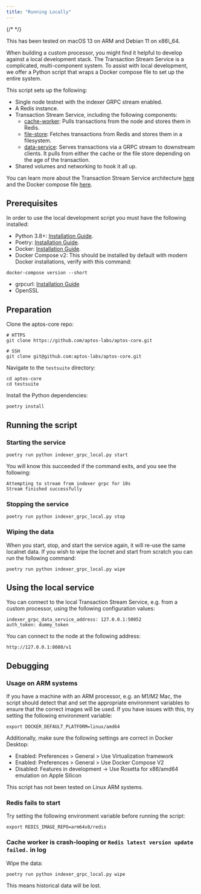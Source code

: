 ```yaml
---
title: "Running Locally"
---
```



{/* <IndexerBetaNotice /> */}

<Aside type="note">
  This has been tested on macOS 13 on ARM and Debian 11 on x86\_64.
</Aside>

When building a custom processor, you might find it helpful to develop against a local development stack. The Transaction Stream Service is a complicated, multi-component system. To assist with local development, we offer a Python script that wraps a Docker compose file to set up the entire system.

This script sets up the following:

- Single node testnet with the indexer GRPC stream enabled.
- A Redis instance.
- Transaction Stream Service, including the following components:
  - [cache-worker](https://github.com/aptos-labs/aptos-core/tree/main/ecosystem/indexer-grpc/indexer-grpc-cache-worker): Pulls transactions from the node and stores them in Redis.
  - [file-store](https://github.com/aptos-labs/aptos-core/tree/main/ecosystem/indexer-grpc/indexer-grpc-file-store): Fetches transactions from Redis and stores them in a filesystem.
  - [data-service](https://github.com/aptos-labs/aptos-core/tree/main/ecosystem/indexer-grpc/indexer-grpc-data-service): Serves transactions via a GRPC stream to downstream clients. It pulls from either the cache or the file store depending on the age of the transaction.
- Shared volumes and networking to hook it all up.

You can learn more about the Transaction Stream Service architecture [here](../../../../build/indexer/txn-stream) and the Docker compose file [here](https://github.com/aptos-labs/aptos-core/blob/main/docker/compose/indexer-grpc/docker-compose.yaml).

## Prerequisites

In order to use the local development script you must have the following installed:

- Python 3.8+: [Installation Guide](https://docs.python-guide.org/starting/installation/#python-3-installation-guides).
- Poetry: [Installation Guide](https://python-poetry.org/docs/#installation).
- Docker: [Installation Guide](https://docs.docker.com/get-docker/).
- Docker Compose v2: This should be installed by default with modern Docker installations, verify with this command:

```shellscript filename="Terminal"
docker-compose version --short
```

- grpcurl: [Installation Guide](https://github.com/fullstorydev/grpcurl#installation)
- OpenSSL

## Preparation

Clone the aptos-core repo:

```shellscript filename="Terminal"
# HTTPS
git clone https://github.com/aptos-labs/aptos-core.git

# SSH
git clone git@github.com:aptos-labs/aptos-core.git
```

Navigate to the `testsuite` directory:

```shellscript filename="Terminal"
cd aptos-core
cd testsuite
```

Install the Python dependencies:

```shellscript filename="Terminal"
poetry install
```

## Running the script

### Starting the service

```shellscript filename="Terminal"
poetry run python indexer_grpc_local.py start
```

You will know this succeeded if the command exits, and you see the following:

```shellscript filename="Terminal"
Attempting to stream from indexer grpc for 10s
Stream finished successfully
```

### Stopping the service

```shellscript filename="Terminal"
poetry run python indexer_grpc_local.py stop
```

### Wiping the data

When you start, stop, and start the service again, it will re-use the same localnet data. If you wish to wipe the locnet and start from scratch you can run the following command:

```shellscript filename="Terminal"
poetry run python indexer_grpc_local.py wipe
```

## Using the local service

You can connect to the local Transaction Stream Service, e.g. from a custom processor, using the following configuration values:

```shellscript filename="Terminal"
indexer_grpc_data_service_address: 127.0.0.1:50052
auth_token: dummy_token
```

You can connect to the node at the following address:

```shellscript filename="Terminal"
http://127.0.0.1:8080/v1
```

## Debugging

### Usage on ARM systems

If you have a machine with an ARM processor, e.g. an M1/M2 Mac, the script should detect that and set the appropriate environment variables to ensure that the correct images will be used. If you have issues with this, try setting the following environment variable:

```shellscript filename="Terminal"
export DOCKER_DEFAULT_PLATFORM=linux/amd64
```

Additionally, make sure the following settings are correct in Docker Desktop:

- Enabled: Preferences > General > Use Virtualization framework
- Enabled: Preferences > General > Use Docker Compose V2
- Disabled: Features in development -> Use Rosetta for x86/amd64 emulation on Apple Silicon

This script has not been tested on Linux ARM systems.

### Redis fails to start

Try setting the following environment variable before running the script:

```shellscript filename="Terminal"
export REDIS_IMAGE_REPO=arm64v8/redis
```

### Cache worker is crash-looping or `Redis latest version update failed.` in log

Wipe the data:

```shellscript filename="Terminal"
poetry run python indexer_grpc_local.py wipe
```

This means historical data will be lost.
